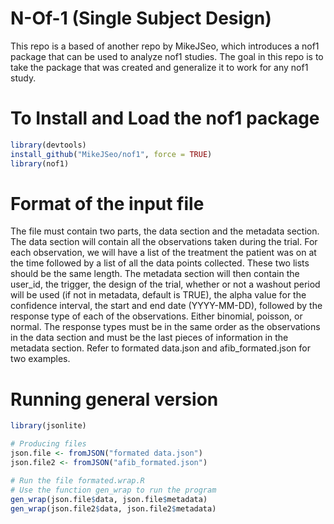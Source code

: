 # N-Of-1 (Single Subject Design)

This repo is a based of another repo by MikeJSeo, which introduces a nof1 package that can be used to analyze nof1 studies. The goal in this repo is to take the package that was created and generalize it to work for any nof1 study.

# To Install and Load the nof1 package

```r
library(devtools)
install_github("MikeJSeo/nof1", force = TRUE)
library(nof1)
```

# Format of the input file

The file must contain two parts, the data section and the metadata section. The data section will contain all the observations taken during the trial. For each observation, we will have a list of the treatment the patient was on at the time followed by a list of all the data points collected. These two lists should be the same length. The metadata section will then contain the  user_id, the trigger, the design of the trial, whether or not a washout  period will be used (if not in metadata, default is TRUE), the alpha value for the confidence interval, the start and end  date (YYYY-MM-DD), followed by the response type of each of the observations. Either binomial, poisson, or normal. The response types must be in the same order as the observations in the data section and must be the last pieces of information in the metadata section. Refer to formated data.json and afib_formated.json for two examples.

# Running general version

```r
library(jsonlite)

# Producing files
json.file <- fromJSON("formated data.json")
json.file2 <- fromJSON("afib_formated.json")

# Run the file formated.wrap.R
# Use the function gen_wrap to run the program
gen_wrap(json.file$data, json.file$metadata)
gen_wrap(json.file2$data, json.file2$metadata)
```
